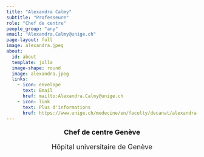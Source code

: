 ```yaml
---
title: "Alexandra Calmy"
subtitle: "Professeure"
role: "Chef de centre"
people_group: "any"
email: "Alexandra.Calmy@unige.ch"
page-layout: full
image: alexandra.jpeg
about: 
  id: about
  template: jolla
  image-shape: round
  image: alexandra.jpeg
  links:
    - icon: envelope
      text: Email
      href: mailto:Alexandra.Calmy@unige.ch
    - icon: link
      text: Plus d'informations 
      href: https://www.unige.ch/medecine/en/faculty/decanat/alexandra-calmy1
---
```


<div style="text-align: center;">
  <p style="font-size: 18px; font-weight: bold;">Chef de centre Genève</p>
  <p style="font-size: 18px;">Hôpital universitaire de Genève</p>
</div>